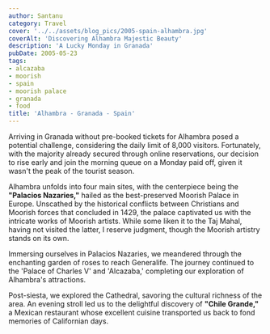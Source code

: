 ```yaml
---
author: Santanu
category: Travel
cover: '../../assets/blog_pics/2005-spain-alhambra.jpg'
coverAlt: 'Discovering Alhambra Majestic Beauty' 
description: 'A Lucky Monday in Granada'
pubDate: 2005-05-23
tags:
- alcazaba
- moorish
- spain
- moorish palace
- granada
- food
title: 'Alhambra - Granada - Spain'
---
```

Arriving in Granada without pre-booked tickets for Alhambra posed a potential challenge, considering the daily limit of 8,000 visitors. Fortunately, with the majority already secured through online reservations, our decision to rise early and join the morning queue on a Monday paid off, given it wasn't the peak of the tourist season.

Alhambra unfolds into four main sites, with the centerpiece being the **"Palacios Nazaries,"** hailed as the best-preserved Moorish Palace in Europe. Unscathed by the historical conflicts between Christians and Moorish forces that concluded in 1429, the palace captivated us with the intricate works of Moorish artists. While some liken it to the Taj Mahal, having not visited the latter, I reserve judgment, though the Moorish artistry stands on its own.

Immersing ourselves in Palacios Nazaries, we meandered through the enchanting garden of roses to reach Generalife. The journey continued to the 'Palace of Charles V' and 'Alcazaba,' completing our exploration of Alhambra's attractions.

Post-siesta, we explored the Cathedral, savoring the cultural richness of the area. An evening stroll led us to the delightful discovery of **"Chile Grande,"** a Mexican restaurant whose excellent cuisine transported us back to fond memories of Californian days.